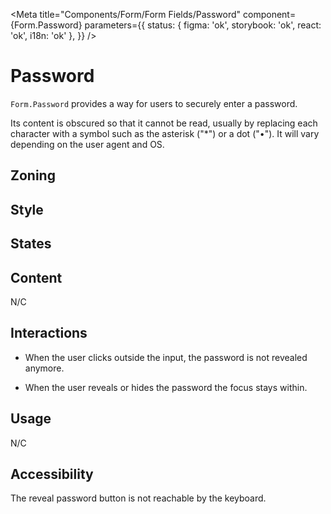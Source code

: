 
<Meta
	title="Components/Form/Form Fields/Password"
	component={Form.Password}
	parameters={{
		status: { figma: 'ok', storybook: 'ok', react: 'ok', i18n: 'ok' },
	}}
/>

# Password

`Form.Password` provides a way for users to securely enter a password.

Its content is obscured so that it cannot be read, usually by replacing each character with a symbol such as the asterisk ("\*") or a dot ("•").
It will vary depending on the user agent and OS.

## Zoning

<FigmaImage
	src="https://www.figma.com/file/qc8oUSyVJM67gSsbTShftt/%F0%9F%93%90-Zoning?node-id=245%3A294"
	alt="zoning image for input password"
/>

## Style

<FigmaImage
	src="https://www.figma.com/file/610Qgbz9dEHyTTkGeYHZh4/Inputs?node-id=0%3A346"
	alt="password field"
/>

## States

<Canvas>
	<Story story={Stories.Password} />
</Canvas>

## Content

N/C

## Interactions

- When the user clicks outside the input, the password is not revealed anymore.

- When the user reveals or hides the password the focus stays within.

## Usage

N/C

## Accessibility

The reveal password button is not reachable by the keyboard.
